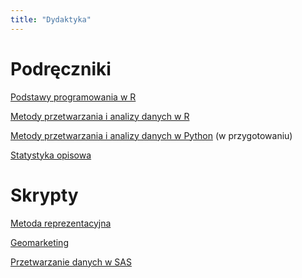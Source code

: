 ```yaml
---
title: "Dydaktyka"
---
```


# Podręczniki

[Podstawy programowania w R](http://www.wawrowski.edu.pl/ppr/)

[Metody przetwarzania i analizy danych w R](http://www.wawrowski.edu.pl/adr/)

[Metody przetwarzania i analizy danych w Python](http://www.wawrowski.edu.pl/mad/) (w przygotowaniu)

[Statystyka opisowa](http://www.wawrowski.edu.pl/stat/)

# Skrypty

[Metoda reprezentacyjna](https://github.com/lwawrowski/metoda-reprezentacyjna)

[Geomarketing](https://github.com/lwawrowski/geomarketing)

[Przetwarzanie danych w SAS](https://github.com/lwawrowski/przetwarzanie-danych-SAS)
